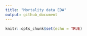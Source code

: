 ```yaml
---
title: "Mortality data EDA"
output: github_document
---
```


```r


knitr::opts_chunk$set(echo = TRUE)
```

